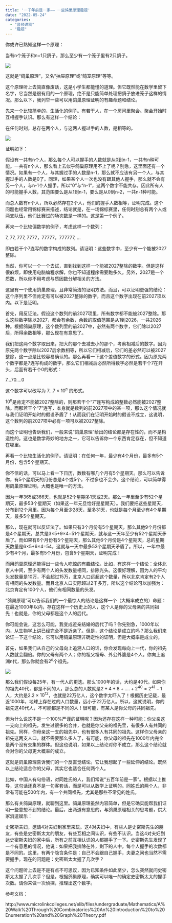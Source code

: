 ```yaml
---
title: '一千年前是一家—— 一些鸽巢原理趣题'
date: "2022-05-24"
categories:
  - "音频讲稿"
  - "趣题"
---
```


你或许已熟知这样一个原理：

当有n个笼子和n+1只鸽子，那么至少有一个笼子里有2只鸽子。

![](https://files.mdnice.com/user/5405/e6853bd0-a5aa-4161-9ad8-216a91140cc2.png)

这就是“鸽巢原理”，又名"抽屉原理"或"鸽笼原理"等等。

这个原理听上去简直像废话，这是小学生都能懂的道理。但它既然能在数学里留下名字，它当然是很有用的一个原理，绝不是只能简单处理把鸽子放进笼子这样的情况。那么以下，我列举一些可以用鸽巢原理证明的有趣命题和结论。

先来一个比较简单的，生活化的例子。有若干人，在一个房间里聚会。聚会开始时互相握手认识。那么有这样一个结论：

在任何时刻，总存在两个人，与这两人握过手的人数，是相等的。

![](https://files.mdnice.com/user/5405/5a023825-cd3f-44bd-850e-1e0c712b4492.png)

证明如下：

假设有一共有n个人，那么每个人可以握手的人数就是从0到n-1，一共有n种可能。一共有n个人，那么看上去似乎鸽巢原理用不上了呢？别急，这里面还有一个情况。如果有一个人，与其握过手的人数是n-1，那么就不应该有另一个人，与其握过手的人数是0了。同理，如果某个人一次也没有跟其他人握手，那么就不会有另一个人，与n-1个人握手。所以“0”与“n-1”，这两个数字不能共存。因此所有人的可能握手人数，其范围要么是从1到n-1，要么是从0到n-2，一共n-1种可能。

而总人数有n个人，所以必然存在2个人，他们的握手人数相等，证明完成。这个问题也经常用锦标赛来描述，结论就是，在一场锦标赛里，任何时刻总有两个人或两支队伍，他们比赛过的场次数是一样的。这是第一个例子。

再来一个比较偏数学的例子，考虑这样一个数列：

7, 77, 777, 7777，77777，777777, ...

即由若干个7连写的数字构成的数列。请证明：这些数字中，至少有一个能被2027整除。

当然，你可以一个一个去试，直到找到这样一个能被2027整除的数字。但是这样很麻烦，即使用电脑编程求解，你也不知道程序需要跑多久。另外，2027是一个质数，所以你不用考虑与质因数分解相关的方法。

这里有一个使用鸽巢原理，且非常简洁的证明方法。而且，可以证明更强的结论：这个序列里不但肯定有可以被2027整除的数字，而且这个数字出现在前2027项以内。以下是证明。

首先，用反证法。假设这个数列的前2027项里，所有数字都不能被2027整除。那么这些数字除以2027，都会有余数，余数的取值范围是从1到2026，一共2026种。根据鸽巢原理，这个数列里的前2027中，必然有两个数字，它们除以2027后，所得余数相等，那么现在有意思了。

我们把这两个数字取出来，把大的那个去减去小的那个，考察相减后的数字。因为原先两个数字除以2027后余数相等，所以它们相减后，它们的差必然可以被2027整除，这一点是比较容易确认的。那么再看一下这个差值数字的形式。因为原先两个数字都是7连写构成的数字，那么它们相减后必然所得数字必然是若干个7在开头，后面有若干个0的形式：

7...70....0

这个数字可以改写为 7...7 × $10^n$ 的形式。

$10^n$是肯定不能被2027整除的，则那若干个“7”连写构成的整数必然能被2027整除。而那若干个“7”连写，本身就是数列的前2027项中的某一项，那么这个情况就与我们证明开始时的假设矛盾了！从而我们在证明开始时的假设不成立，这说明，这个数列的前2027项中必有一项可以被2027整除。

而这个证明也告诉我们，一般来说“鸽巢原理”给出的结论都是存在性的，而不是构造性的。这也是数学奇妙的地方之一，它可以告诉你一个东西肯定存在，但不知道在哪里。

再看一个比较生活化的例子。请证明：在任何一年，最少有4个月份，最多有5个月份，包含5个星期天。

你不信的话，可以马上看一下日历，数数有哪几个月有5个星期天。那么可以告诉你，有5个星期天的月份总是4个或5个，不过多也不会少。这个结论，可以简单得用鸽巢原理证明，大概也是唯一的方法。

因为一年365或366天，也就是52个星期多1天或2天。那么一年里至少有52个星期天，最多53个星期天（如果这一年元旦恰好是星期天）。我们要把这些星期天，分布到12个月里。因为每个月至少28天，至多31天，也就是每个月至少有4个星期天，最多5个星期天。

那么，现在就可以反证法了。如果只有3个月份有5个星期天，那么其他9个月份都是4个星期天，总共是3×5+9×4=51个星期天，就与这一天年至少有52个星期天矛盾了。而如果有6个月份有5个星期天，那么其他6个月份是4个星期天，总的星期天数量是6×5+6×4=54，这就与一天中最多53个星期天矛盾了。所以，一年中最少有4个月，最多有5个月份，包含5个星期天，证明完成！

而用鸽巢原理还能得出一些令人吃惊的有趣结论。比如，有这样一个结论：全体北京人中间，至少有两个人的头发数量相同，排除光头。这很好理解，因为人的平均头发数量是10万，不会超过15万，北京人口远超这个数量，所以北京肯定有2个人有相同的头发数量。而且北京人口实际超过2千多万，所以这个结论可以加强为：北京肯定有100个人，他们有相同数量的头发。

“鸽巢原理”可以告诉我们的一个最惊人的结论是这样一个（大概率成立的）命题：在最近1000年以内，存在这样一个历史上的人，这个人是你的父母亲的共同祖先！也就是，你的父母都是这个人的后代。

你可能会说，这怎么可能，我变成近亲结婚的后代了吗？你先别急，1000年以内，从生物学上讲已经完全不是近亲了。但是，这个结论是成立的吗？那么我们来论证一下这个结论，它可以用鸽巢原理非确定性的证明，但是大概率是成立的。

首先，如果我们从自己的父母向上追溯人口的话，你会发现每向上一代，你的祖先人数就会翻倍。你的父母有两个人；你的祖父祖母、外公外婆是4个人。你向上追溯n代，那么你就会有$2^n$个祖先。

![](https://files.mdnice.com/user/5405/8162d849-f868-40ba-af3b-0e8f48e886ae.png)

那么我们假设每25年，有一代人的更迭。那么1000年的话，大约是40代。如果你的祖先40代，都是不同的人，那么总的人数就是$2+4+8+....+2^{40}=2^{41}-1$人，大约是2.2 × $10^{12}$，也就是22万亿人，这个数字太吓人了！根据历史记载，最近1000年，地球上存在过的人口数量，远小于22万亿人。所以，这就说明，你的祖先这40代人，不可能都是不同的人！很可能，有某人是你父母的共同祖先。

但为什么说这不是一个100%严谨的证明呢？因为还存在这样一种可能：你父亲这一支向上的祖先，发生过很多的合并，也就是你父亲的祖先里，有很多人有共同的祖先。同样，你母亲这一支的祖先中，也有很多人有共同的祖先。这样你父母亲的祖先这两支人口，就不需要那么多人了，有可能，你父母的祖先在1000年内完全是两个没有交集的群体。但这也说明，如果以上结论对你不成立，那么这个结论就会对你的父母更大概率的成立。

这就是鸽巢原理告诉我们的一个反直觉结论。它让我想起了一些延伸的结论。既然以上结论适合你的父母，其实它也适合任何两个人。

比如，中国人有句俗语，对同姓氏的人，我们常说“五百年前是一家”。根据以上推导，这句话还真不是一句客套话，而是可以从数学上证明的。同姓氏的两个人，非常有可能在500年内，有一个共同祖先，尤其是那些不常见的姓氏。

那么有关鸽巢原理，就聊到这里。鸽巢原理虽然内容简单，但是它确实能帮我们证明一些意想不到的结论。最后，出两道有意思的，与鸽巢原理相关的思考题，供大家消遣娱乐：

史密斯夫妇，邀请4对夫妇到家里来玩。这4对夫妇中，有些人是史密斯先生的朋友，有些是史密斯太太的朋友，有些互相之间认识，有些不认识。当这4对夫妇到达史密斯夫妇的家中后，所有之前互相认识的人都握手了一下。史密斯先生发现了一个有意思的情况，他说：如果把我排除在外，剩下的人中，每个人握手的次数都是不同的。这里，有两个隐含条件是：自己不会跟自己握手，夫妻之间也当然不需要握手。现在的问题是：史密斯太太握了几次手？

这个问题听上去是不是有点不可思议，因为已知条件如此至少，怎么突然就问史密斯太太握了几次手？但是，根据鸽巢原理，确实可以唯一的确定史密斯太太的握手次数。请你来做一次侦探，推理出这个数字。

参考文档：

http://www.microlinkcolleges.net/elib/files/undergraduate/Mathematics/A%20Walk%20Through%20Combinatorics%20An%20Introduction%20to%20Enumeration%20and%20Graph%20Theory.pdf